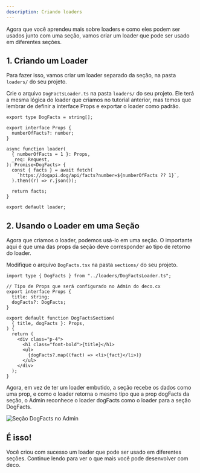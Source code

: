```yaml
---
description: Criando loaders
---
```


Agora que você aprendeu mais sobre loaders e como eles podem ser usados junto
com uma seção, vamos criar um loader que pode ser usado em diferentes seções.

## 1. Criando um Loader

Para fazer isso, vamos criar um loader separado da seção, na pasta `loaders/` do
seu projeto.

Crie o arquivo `DogFactsLoader.ts` na pasta `loaders/` do seu projeto. Ele terá
a mesma lógica do loader que criamos no tutorial anterior, mas temos que lembrar
de definir a interface Props e exportar o loader como padrão.

```tsx
export type DogFacts = string[];

export interface Props {
  numberOfFacts?: number;
}

async function loader(
  { numberOfFacts = 1 }: Props,
  _req: Request,
): Promise<DogFacts> {
  const { facts } = await fetch(
    `https://dogapi.dog/api/facts?number=${numberOfFacts ?? 1}`,
  ).then((r) => r.json());

  return facts;
}

export default loader;
```

## 2. Usando o Loader em uma Seção

Agora que criamos o loader, podemos usá-lo em uma seção. O importante aqui é que
uma das props da seção deve corresponder ao tipo de retorno do loader.

Modifique o arquivo `DogFacts.tsx` na pasta `sections/` do seu projeto.

```tsx
import type { DogFacts } from "../loaders/DogFactsLoader.ts";

// Tipo de Props que será configurado no Admin do deco.cx
export interface Props {
  title: string;
  dogFacts?: DogFacts;
}

export default function DogFactsSection(
  { title, dogFacts }: Props,
) {
  return (
    <div class="p-4">
      <h1 class="font-bold">{title}</h1>
      <ul>
        {dogFacts?.map((fact) => <li>{fact}</li>)}
      </ul>
    </div>
  );
}
```

Agora, em vez de ter um loader embutido, a seção recebe os dados como uma prop,
e como o loader retorna o mesmo tipo que a prop dogFacts da seção, o Admin
reconhece o loader dogFacts como o loader para a seção DogFacts.

![Seção DogFacts no Admin](/docs/developing-guide/creating-loaders/dog-facts-section.png)

## É isso!

Você criou com sucesso um loader que pode ser usado em diferentes seções.
Continue lendo para ver o que mais você pode desenvolver com deco.
